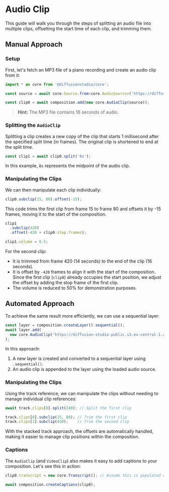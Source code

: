 # Audio Clip

This guide will walk you through the steps of splitting an audio file into multiple clips, offsetting the start time of each clip, and trimming them.

## Manual Approach

### Setup

First, let's fetch an MP3 file of a piano recording and create an audio clip from it:

```typescript
import * as core from '@diffusionstudio/core';

const source = await core.Source.from<core.AudioSource>('https://diffusion-studio-public.s3.eu-central-1.amazonaws.com/audio/piano.mp3');

const clip0 = await composition.add(new core.AudioClip(source));
```

> **Hint:** The MP3 file contains 16 seconds of audio.

### Splitting the `AudioClip`

Splitting a clip creates a new copy of the clip that starts 1 millisecond after the specified split time (in frames). The original clip is shortened to end at the split time.

```typescript
const clip1 = await clip0.split('8s');
```

In this example, `8s` represents the midpoint of the audio clip.

### Manipulating the Clips

We can then manipulate each clip individually:

```typescript
clip0.subclip(15, 80).offset(-15);
```

This code trims the first clip from frame 15 to frame 80 and offsets it by -15 frames, moving it to the start of the composition.

```typescript
clip1
  .subclip(420)
  .offset(-420 + clip0.stop.frames);

clip1.volume = 0.5;
```

For the second clip:
- It is trimmed from frame 420 (14 seconds) to the end of the clip (16 seconds).
- It is offset by `-420` frames to align it with the start of the composition. Since the first clip (`clip0`) already occupies the start position, we adjust the offset by adding the stop frame of the first clip.
- The volume is reduced to 50% for demonstration purposes.

## Automated Approach

To achieve the same result more efficiently, we can use a sequential layer:

```typescript
const layer = composition.createLayer().sequential();
await layer.add(
  new core.AudioClip('https://diffusion-studio-public.s3.eu-central-1.amazonaws.com/audio/piano.mp3')
);
```

In this approach:
1. A new layer is created and converted to a sequential layer using `.sequential()`.
2. An audio clip is appended to the layer using the loaded audio source.

### Manipulating the Clips

Using the track reference, we can manipulate the clips without needing to manage individual clip references:

```typescript
await track.clips[0].split(240); // Split the first clip

track.clips[0].subclip(15, 80); // Trim the first clip
track.clips[1].subclip(420);    // Trim the second clip
```

With the stacked track approach, the offsets are automatically handled, making it easier to manage clip positions within the composition.

### Captions

The `AudioClip` (and `VideoClip`) also makes it easy to add captions to your composition. Let's see this in action:

```typescript
clip0.transcript = new core.Transcript(); // Assume this is populated with data

await composition.createCaptions(clip0);
```
